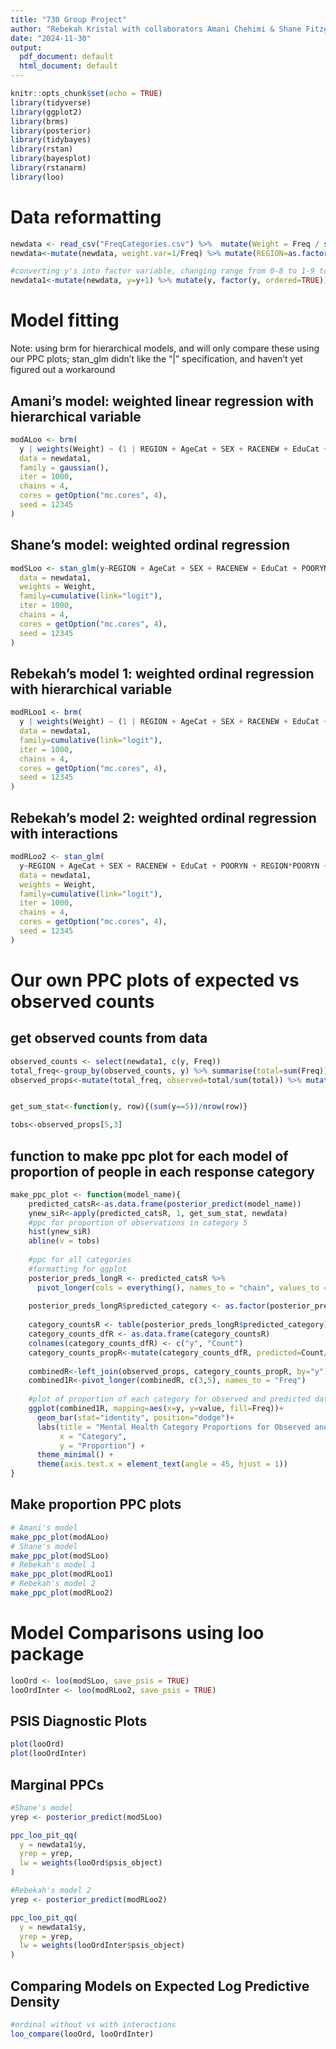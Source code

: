 ---
title: "730 Group Project"
author: "Rebekah Kristal with collaborators Amani Chehimi & Shane Fitzgerald"
date: "2024-11-30"
output:
  pdf_document: default
  html_document: default
---

```{r setup, include = FALSE}
knitr::opts_chunk$set(echo = TRUE)
library(tidyverse)
library(ggplot2)
library(brms)
library(posterior)
library(tidybayes)
library(rstan)
library(bayesplot)
library(rstanarm)
library(loo)
```
# Data reformatting
```{r}
newdata <- read_csv("FreqCategories.csv") %>%  mutate(Weight = Freq / sum(Freq))
newdata<-mutate(newdata, weight.var=1/Freq) %>% mutate(REGION=as.factor(REGION)) %>% mutate(AgeCat=as.factor(AgeCat)) %>% mutate(SEX=as.factor(SEX)) %>% mutate(RACENEW=as.factor(RACENEW))%>%mutate(EduCat=as.factor(EduCat)) %>% mutate(POORYN=as.factor(POORYN))

#converting y's into factor variable, changing range from 0-8 to 1-9 to match with model output
newdata1<-mutate(newdata, y=y+1) %>% mutate(y, factor(y, ordered=TRUE)) 
```
# Model fitting
Note: using brm for hierarchical models, and will only compare these using our PPC plots; stan_glm didn't like the "|" specification, and haven't yet figured out a workaround

## Amani's model: weighted linear regression with hierarchical variable
```{r}
modALoo <- brm(
  y | weights(Weight) ~ (1 | REGION + AgeCat + SEX + RACENEW + EduCat + POORYN), 
  data = newdata1,
  family = gaussian(), 
  iter = 1000, 
  chains = 4, 
  cores = getOption("mc.cores", 4), 
  seed = 12345
) 
```


## Shane's model: weighted ordinal regression
```{r}
modSLoo <- stan_glm(y~REGION + AgeCat + SEX + RACENEW + EduCat + POORYN,
  data = newdata1, 
  weights = Weight,
  family=cumulative(link="logit"),  
  iter = 1000, 
  chains = 4, 
  cores = getOption("mc.cores", 4), 
  seed = 12345
)
```

## Rebekah's model 1: weighted ordinal regression with hierarchical variable
```{r}
modRLoo1 <- brm(
  y | weights(Weight) ~ (1 | REGION + AgeCat + SEX + RACENEW + EduCat + POORYN),
  data = newdata1,
  family=cumulative(link="logit"),  
  iter = 1000, 
  chains = 4, 
  cores = getOption("mc.cores", 4), 
  seed = 12345
)
```

## Rebekah's model 2: weighted ordinal regression with interactions
```{r}
modRLoo2 <- stan_glm(
  y~REGION + AgeCat + SEX + RACENEW + EduCat + POORYN + REGION*POORYN + REGION*RACENEW + RACENEW*POORYN, 
  data = newdata1,
  weights = Weight,
  family=cumulative(link="logit"),  
  iter = 1000, 
  chains = 4, 
  cores = getOption("mc.cores", 4), 
  seed = 12345
)
```

# Our own PPC plots of expected vs observed counts

## get observed counts from data
```{r}
observed_counts <- select(newdata1, c(y, Freq)) 
total_freq<-group_by(observed_counts, y) %>% summarise(total=sum(Freq)) 
observed_props<-mutate(total_freq, observed=total/sum(total)) %>% mutate(y=as.factor(y))


get_sum_stat<-function(y, row){(sum(y==5))/nrow(row)}

tobs<-observed_props[5,3]
```

## function to make ppc plot for each model of proportion of people in each response category
```{r}
make_ppc_plot <- function(model_name){
    predicted_catsR<-as.data.frame(posterior_predict(model_name))
    ynew_siR<-apply(predicted_catsR, 1, get_sum_stat, newdata)
    #ppc for proportion of observations in category 5
    hist(ynew_siR)
    abline(v = tobs)
    
    #ppc for all categories
    #formatting for ggplot
    posterior_preds_longR <- predicted_catsR %>%
      pivot_longer(cols = everything(), names_to = "chain", values_to = "predicted_category")
    
    posterior_preds_longR$predicted_category <- as.factor(posterior_preds_longR$predicted_category)
    
    category_countsR <- table(posterior_preds_longR$predicted_category)
    category_counts_dfR <- as.data.frame(category_countsR)
    colnames(category_counts_dfR) <- c("y", "Count")
    category_counts_propR<-mutate(category_counts_dfR, predicted=Count/(4000*5462))
    
    combinedR<-left_join(observed_props, category_counts_propR, by="y")
    combined1R<-pivot_longer(combinedR, c(3,5), names_to = "Freq")
    
    #plot of proportion of each category for observed and predicted data
    ggplot(combined1R, mapping=aes(x=y, y=value, fill=Freq))+
      geom_bar(stat="identity", position="dodge")+
      labs(title = "Mental Health Category Proportions for Observed and Predicted Data",
           x = "Category",
           y = "Proportion") +
      theme_minimal() +
      theme(axis.text.x = element_text(angle = 45, hjust = 1))
}
```

## Make proportion PPC plots
```{r}
# Amani's model
make_ppc_plot(modALoo)
# Shane's model
make_ppc_plot(modSLoo)
# Rebekah's model 1
make_ppc_plot(modRLoo1)
# Rebekah's model 2
make_ppc_plot(modRLoo2)
```

# Model Comparisons using loo package
```{r}
looOrd <- loo(modSLoo, save_psis = TRUE)
looOrdInter <- loo(modRLoo2, save_psis = TRUE)
```

## PSIS Diagnostic Plots
```{r}
plot(looOrd)
plot(looOrdInter)
```

## Marginal PPCs
```{r}
#Shane's model
yrep <- posterior_predict(modSLoo)

ppc_loo_pit_qq(
  y = newdata1$y,
  yrep = yrep,
  lw = weights(looOrd$psis_object)
)

#Rebekah's model 2
yrep <- posterior_predict(modRLoo2)

ppc_loo_pit_qq(
  y = newdata1$y,
  yrep = yrep,
  lw = weights(looOrdInter$psis_object)
)

```


## Comparing Models on Expected Log Predictive Density
```{r}
#ordinal without vs with interactions
loo_compare(looOrd, looOrdInter)
```


